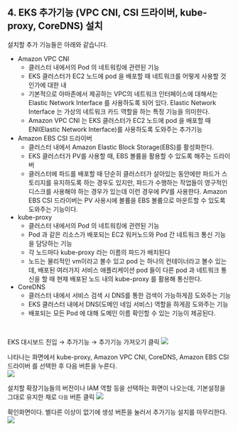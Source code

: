 ## 4. EKS 추가기능 (VPC CNI, CSI 드라이버, kube-proxy, CoreDNS) 설치

설치할 추가 기능들은 아래와 같습니다.
- Amazon VPC CNI
  - 클러스터 내에서의 Pod 의 네트워킹에 관련된 기능
  - EKS 클러스터가 EC2 노드에 pod 을 배포할 때 네트워크를 어떻게 사용할 것인가에 대한 내
  - 기본적으로 아마존에서 제공하는 VPC의 네트워크 인터페이스에 대해서는 Elastic Network Interface 를 사용하도록 되어 있다. Elastic Network Interface 는 가상의 네트워크 카드 역할을 하는 특정 기능을 의미한다.
  - Amazon VPC CNI 는 EKS 클러스터가 EC2 노드에 pod 을 배포할 때 ENI(Elastic Network Interface)를 사용하도록 도와주는 추가기능
- Amazon EBS CSI 드라이버
  - 클러스터 내에서 Amazon Elastic Block Storage(EBS)를 활성화한다.
  - EKS 클러스터가 PV를 사용할 때, EBS 볼륨을 활용할 수 있도록 해주는 드라이버
  - 클러스터에 파드를 배포할 때 단순히 클러스터가 살아있는 동안에만 파드가 스토리지를 유지하도록 하는 경우도 있지만, 파드가 수행하는 작업들이 영구적인 디스크를 사용해야 하는 경우가 있는데 이런 경우에 PV를 사용한다. Amazon EBS CSI 드라이버는 PV 사용시에 볼륨을 EBS 볼륨으로 마운트할 수 있도록 도와주는 기능이다.
- kube-proxy
  - 클러스터 내에서의 Pod 의 네트워킹에 관련된 기능
  - Pod 과 같은 리소스가 배포되는 EC2 워커노드와 Pod 간 네트워크 통신 기능을 담당하는 기능
  - 각 노드마다 kube-proxy 라는 이름의 파드가 배치된다
  - 노드는 물리적인 vm이라고 볼수 있고 pod 는 하나의 컨테이너라고 볼수 있는데, 배포된 여러가지 서비스 애플리케이션 pod 들이 다른 pod 과 네트워크 통신을 할 때 현재 배포된 노드 내의 kube-proxy 를 활용해 통신한다.
- CoreDNS
  - 클러스터 내에서 서비스 검색 시 DNS를 통한 검색이 가능하게끔 도와주는 기능
  - EKS 클러스터 내에서 DNS(도메인 네임 서비스) 역할을 하게끔 도와주는 기능
  - 배포되는 모든 Pod 에 대해 도메인 이름 확인할 수 있는 기능이 제공된다.

<br/>

EKS 대시보드 진입 → 추가기능 → 추가기능 가져오기 클릭
![](https://raw.githubusercontent.com/chagchagchag/docs-argocd-setup-at-eks/main/pages/1-create-an-eks/img/CLUSTER-SETUP-4-INSTALL-EXTENSIONS/1.png)
<br/>

나타나는 화면에서 kube-proxy, Amazon VPC CNI, CoreDNS, Amazon EBS CSI 드라이버 를 선택한 후 다음 버튼을 누른다.<br/>
![](https://raw.githubusercontent.com/chagchagchag/docs-argocd-setup-at-eks/main/pages/1-create-an-eks/img/CLUSTER-SETUP-4-INSTALL-EXTENSIONS/1.png)
<br/>

설치할 확장기능들의 버전이나 IAM 역할 등을 선택하는 화면이 나오는데, 기본설정을 그대로 유지한 채로 `다음` 버튼 클릭
![](https://raw.githubusercontent.com/chagchagchag/docs-argocd-setup-at-eks/main/pages/1-create-an-eks/img/CLUSTER-SETUP-4-INSTALL-EXTENSIONS/1.png)
<br/>

확인화면이다. 별다른 이상이 없기에 생성 버튼을 눌러서 추가기능 설치를 마무리한다.
![](https://raw.githubusercontent.com/chagchagchag/docs-argocd-setup-at-eks/main/pages/1-create-an-eks/img/CLUSTER-SETUP-4-INSTALL-EXTENSIONS/1.png)
<br/>


